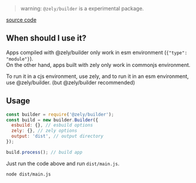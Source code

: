 > warning: `@zely/builder` is a experimental package.

[source code](https://github.com/zely-js/zely/tree/main/packages/zely-builder)

## When should I use it?

Apps compiled with @zely/builder only work in esm environment (`{"type": "module"}`).  
On the other hand, apps built with zely only work in commonjs environment.

To run it in a cjs environment, use zely, and to run it in an esm environment, use @zely/builder. (but @zely/builder recommended)

## Usage

```js [title="Javascript (cjs)"]
const builder = require('@zely/builder');
const build = new builder.Builder({
  esbuild: {}, // esbuild options
  zely: {}, // zely options
  output: 'dist', // output directory
});

build.process(); // build app
```

Just run the code above and run `dist/main.js`.

```bash
node dist/main.js
```
